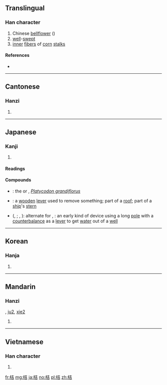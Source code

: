 ==Translingual==

===Han character===
{{Han char|rn=75|rad=木|as=06|sn=10|four=44961|canj=DGR|ids=⿰木吉}}

# Chinese [[bellflower]] (''{{vern|Platycodon|pedia=1}}'')
# [[well]]-[[swept]]
# [[inner]] [[fiber]]s of [[corn]] [[stalk]]s

====References====
* {{Han ref|kx=0526.080|dkj=14777|dj=0915.030|hdz=21194.030|uh=6854|ud=26708|bh=AEDC|bd=44764}}


----

==Cantonese==

===Hanzi===
{{yue-hanzi|jyut=[[aat1]], [[gat1]]|y=aat1, gat1}}

# {{defn|lang=yue|sort=木06}}

----

==Japanese==

===Kanji===
{{ja-kanji|grade=n|rs=木06}}

# {{qualifier|used in plant names}}

====Readings====
{{ja-readings
|goon=[[けつ]] (ketsu)
|kanon=[[きつ]] (kitsu)
|kun=[[き]] (ki), [[はねつるべ]] (hanetsurube) {{qualifier|rare}}
}}

====Compounds====
* {{ja-l|桔梗|ききょう|kikyō}}: the {{vern|platycodon}} or {{vern|Chinese bellflower}}, ''[[Platycodon grandiflorus]]''
* {{ja-l|桔木|はねぎ|hanegi}}: a [[wooden]] [[lever]] used to remove something; part of a [[roof]]; part of a [[ship]]'s [[stern]]
* {{ja-l|桔槹}} ({{ja-l|きっこう}}, {{ja-l|||kikkō}}; {{ja-l|けっこう}}, {{ja-l|||kekkō}}): alternate for {{ja-l|撥ね釣瓶}}, {{ja-l|撥釣瓶|はねつるべ|hanetsurube}}: an early kind of device using a long [[pole]] with a [[counterbalance]] as a [[lever]] to get [[water]] out of a [[well]]


----

==Korean==

===Hanja===
{{ko-hanja|hangeul=길|eumhun=|rv=gil|mr=kil|y=kil}}

# {{defn|lang=ko|sort=木06}}

----

==Mandarin==

===Hanzi===
{{cmn-hanzi|pin=[[jié]] ([[jie2]])|wg=chieh<sup>2</sup>}}, [[ju2]], [[xie2]]  	

# {{defn|lang=cmn|sort=木06}}

----

==Vietnamese==

===Han character===
{{vi-hantu|[[kết]], [[cát]], [[quất]]|rs=木06}}

# {{defn|lang=vi|sort=木06}}

[[fr:桔]]
[[mg:桔]]
[[ja:桔]]
[[no:桔]]
[[pl:桔]]
[[zh:桔]]